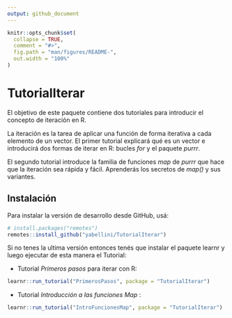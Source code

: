 ```yaml
---
output: github_document
---
```


<!-- README.md is generated from README.Rmd. Please edit that file -->

```r
knitr::opts_chunk$set(
  collapse = TRUE,
  comment = "#>",
  fig.path = "man/figures/README-",
  out.width = "100%"
)
```

# TutorialIterar

<!-- badges: start -->
<!-- badges: end -->

El objetivo de este paquete contiene dos tutoriales para introducir el concepto de iteración en R.  

La iteración es la tarea de aplicar una función de forma iterativa a cada elemento de un vector. El primer tutorial explicará qué es un vector e introducirá dos formas de iterar en R: bucles _for_ y el paquete _purrr_.

El segundo tutorial introduce la familia de funciones _map_ de _purrr_ que hace que la iteración sea rápida y fácil. Aprenderás los secretos de _map()_ y sus variantes.

## Instalación

Para instalar la versión de desarrollo desde GitHub, usá:


```r
# install.packages("remotes")
remotes::install_github("yabellini/TutorialIterar")
```

Si no tenes la ultima versión entonces tenés que instalar el paquete learnr y luego ejecutar de esta manera el Tutorial:

* Tutorial _Primeros pasos_ para iterar con R:


```r
learnr::run_tutorial("PrimerosPasos", package = "TutorialIterar")
```

* Tutorial _Introducción a las funciones Map_ :

```r
learnr::run_tutorial("IntroFuncionesMap", package = "TutorialIterar")
```
